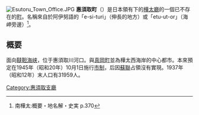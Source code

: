 {{日本町村 (廢除)|
自治體名=惠須取|
町村=町|
町村章=|
日文原名=恵須取町|
平假名=えすとるちょう|
羅馬字拼音=Esutoru-cho|
都道府縣=樺太廳|
廢除時間=1949年6月1日| 
廢除理由=放棄領土主權| 
廢除時處置=|
現在自治體=|
支廳=惠須取支廳|
郡=惠須取郡|
編號=|
面積=|
邊界未定=|
人口=31,959|
統計時間=1937年|
自治體=|
樹=|
花=|
鳥=|
其他象徵物=|
其他象徵=|
郵遞區號=|
所在地=|
電話號碼=|
外部連結=|
經度=|
緯度=|
地圖=|
註記=|
}}
[[File:Esutoru_Town_Office.JPG|thumb]]
'''惠須取町'''（{{jpn|j=恵須取町|hg=えすとるちょう|rm=Esutoru chō|f=y}}）是日本領有下的[[樺太廳|樺太廳]]的一個已不存在的[[町|町]]。名稱來自於阿伊努語的「e-si-turi」（伸長的地方）或「etu-ut-or」（海岬旁邊）<ref>南樺太:概要・地名解・史実 p.370</ref>。

==概要==
面向[[韃靼海峡|韃靼海峡]]，位于惠須取川河口。與[[真岡町|真岡町]]並為樺太西海岸的中心都市。本來預定在1945年（昭和20年）10月1日施行[[市制_(日本)|市制]]，后因[[蘇聯|蘇聯]]占領沒有實現。1937年（昭和12年）末人口有31959人。

{{惠須取支廳}}

[[Category:惠須取支廳|Category:惠須取支廳]]